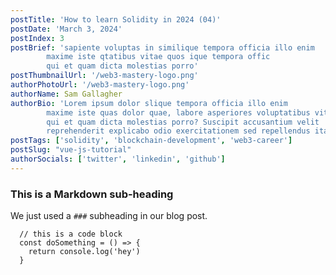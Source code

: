 ```yaml
---
postTitle: 'How to learn Solidity in 2024 (04)'
postDate: 'March 3, 2024'
postIndex: 3
postBrief: 'sapiente voluptas in similique tempora officia illo enim
        maxime iste qtatibus vitae quos ique tempora offic
        qui et quam dicta molestias porro'
postThumbnailUrl: '/web3-mastery-logo.png'
authorPhotoUrl: '/web3-mastery-logo.png'
authorName: Sam Gallagher
authorBio: 'Lorem ipsum dolor slique tempora officia illo enim
        maxime iste quas dolor quae, labore asperiores voluptatibus vitae quos
        qui et quam dicta molestias porro? Suscipit accusantium velit
        reprehenderit explicabo odio exercitationem sed repellendus itaque, ab'
postTags: ['solidity', 'blockchain-development', 'web3-career']
postSlug: "vue-js-tutorial"
authorSocials: ['twitter', 'linkedin', 'github']
---
```


### This is a Markdown sub-heading

We just used a `###` subheading in our blog post.


```
  // this is a code block
  const doSomething = () => {
    return console.log('hey')
  }
```

